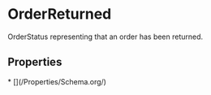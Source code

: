 # OrderReturned

OrderStatus representing that an order has been returned.

## Properties

<Grid>
* [](/Properties/Schema.org/)

</Grid>

